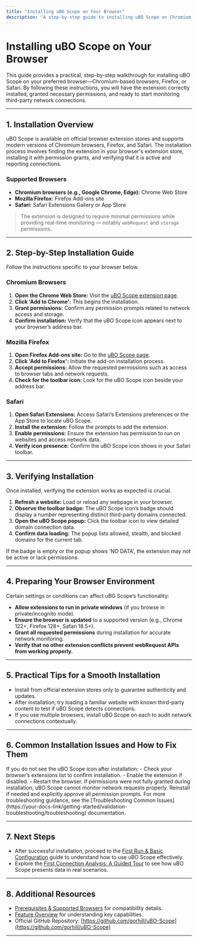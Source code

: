 ```yaml
---
title: "Installing uBO Scope on Your Browser"
description: "A step-by-step guide to installing uBO Scope on Chromium, Firefox, or Safari. Learn how to locate the extension on official browser stores, verify installation, and prepare your browser environment for optimal performance and compatibility."
---
```


# Installing uBO Scope on Your Browser

This guide provides a practical, step-by-step walkthrough for installing uBO Scope on your preferred browser—Chromium-based browsers, Firefox, or Safari. By following these instructions, you will have the extension correctly installed, granted necessary permissions, and ready to start monitoring third-party network connections.

---

## 1. Installation Overview

uBO Scope is available on official browser extension stores and supports modern versions of Chromium browsers, Firefox, and Safari. The installation process involves finding the extension in your browser's extension store, installing it with permission grants, and verifying that it is active and reporting connections.

### Supported Browsers
- **Chromium browsers (e.g., Google Chrome, Edge):** Chrome Web Store
- **Mozilla Firefox:** Firefox Add-ons site
- **Safari:** Safari Extensions Gallery or App Store

> The extension is designed to require minimal permissions while providing real-time monitoring — notably `webRequest` and `storage` permissions.

---

## 2. Step-by-Step Installation Guide

Follow the instructions specific to your browser below.

### Chromium Browsers

1. **Open the Chrome Web Store:** Visit the [uBO Scope extension page](https://chromewebstore.google.com/detail/ubo-scope/bbdpgcaljkaaigfcomhidmneffjjjfgp).
2. **Click 'Add to Chrome':** This begins the installation.
3. **Grant permissions:** Confirm any permission prompts related to network access and storage.
4. **Confirm installation:** Verify that the uBO Scope icon appears next to your browser’s address bar.

### Mozilla Firefox

1. **Open Firefox Add-ons site:** Go to the [uBO Scope page](https://addons.mozilla.org/firefox/addon/ubo-scope/).
2. **Click 'Add to Firefox':** Initiate the add-on installation process.
3. **Accept permissions:** Allow the requested permissions such as access to browser tabs and network requests.
4. **Check for the toolbar icon:** Look for the uBO Scope icon beside your address bar.

### Safari

1. **Open Safari Extensions:** Access Safari’s Extensions preferences or the App Store to locate uBO Scope.
2. **Install the extension:** Follow the prompts to add the extension.
3. **Enable permissions:** Ensure the extension has permission to run on websites and access network data.
4. **Verify icon presence:** Confirm the uBO Scope icon shows in your Safari toolbar.

---

## 3. Verifying Installation

Once installed, verifying the extension works as expected is crucial.

1. **Refresh a website:** Load or reload any webpage in your browser.
2. **Observe the toolbar badge:** The uBO Scope icon’s badge should display a number representing distinct third-party domains connected.
3. **Open the uBO Scope popup:** Click the toolbar icon to view detailed domain connection data.
4. **Confirm data loading:** The popup lists allowed, stealth, and blocked domains for the current tab.

If the badge is empty or the popup shows 'NO DATA', the extension may not be active or lack permissions.

---

## 4. Preparing Your Browser Environment

Certain settings or conditions can affect uBO Scope’s functionality:

- **Allow extensions to run in private windows** (if you browse in private/incognito mode).
- **Ensure the browser is updated** to a supported version (e.g., Chrome 122+, Firefox 128+, Safari 18.5+).
- **Grant all requested permissions** during installation for accurate network monitoring.
- **Verify that no other extension conflicts prevent webRequest APIs from working properly.**

---

## 5. Practical Tips for a Smooth Installation

- Install from official extension stores only to guarantee authenticity and updates.
- After installation, try loading a familiar website with known third-party content to test if uBO Scope detects connections.
- If you use multiple browsers, install uBO Scope on each to audit network connections contextually.

---

## 6. Common Installation Issues and How to Fix Them

<Tip>
If you do not see the uBO Scope icon after installation:
- Check your browser’s extensions list to confirm installation.
- Enable the extension if disabled.
- Restart the browser.
</Tip>

<Warning>
If permissions were not fully granted during installation, uBO Scope cannot monitor network requests properly. Reinstall if needed and explicitly approve all permission prompts.
</Warning>

<Info>
For more troubleshooting guidance, see the [Troubleshooting Common Issues](https://your-docs-link/getting-started/validation-troubleshooting/troubleshooting) documentation.
</Info>

---

## 7. Next Steps

- After successful installation, proceed to the [First Run & Basic Configuration](https://your-docs-link/getting-started/setup-installation/first-run-configuration) guide to understand how to use uBO Scope effectively.
- Explore the [First Connection Analysis: A Guided Tour](https://your-docs-link/guides/getting-started/first-analysis-tour) to see how uBO Scope presents data in real scenarios.

---

## 8. Additional Resources

- [Prerequisites & Supported Browsers](https://your-docs-link/getting-started/setup-installation/prerequisites-support) for compatibility details.
- [Feature Overview](https://your-docs-link/overview/core-concepts-architecture/feature-glance) for understanding key capabilities.
- Official GitHub Repository: [https://github.com/gorhill/uBO-Scope](https://github.com/gorhill/uBO-Scope)

---